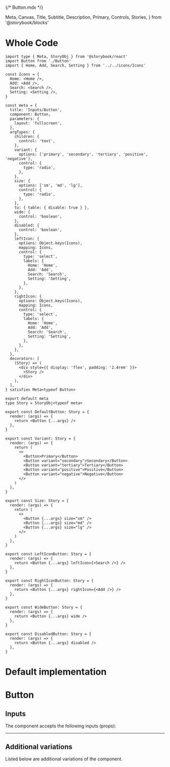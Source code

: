 {/* Button.mdx */}

  Meta,
  Canvas,
  Title,
  Subtitle,
  Description,
  Primary,
  Controls,
  Stories,
} from '@storybook/blocks'


<Meta of={ButtonStories} />

# Whole Code

```tsx
import type { Meta, StoryObj } from '@storybook/react'
import Button from './Button'
import { Home, Add, Search, Setting } from '../../icons/Icons'

const Icons = {
  Home: <Home />,
  Add: <Add />,
  Search: <Search />,
  Setting: <Setting />,
}

const meta = {
  title: 'Inputs/Button',
  component: Button,
  parameters: {
    layout: 'fullscreen',
  },
  argTypes: {
    children: {
      control: 'text',
    },
    variant: {
      options: ['primary', 'secondary', 'tertiary', 'positive', 'negative'],
      control: {
        type: 'radio',
      },
    },
    size: {
      options: ['sm', 'md', 'lg'],
      control: {
        type: 'radio',
      },
    },
    to: { table: { disable: true } },
    wide: {
      control: 'boolean',
    },
    disabled: {
      control: 'boolean',
    },
    leftIcon: {
      options: Object.keys(Icons),
      mapping: Icons,
      control: {
        type: 'select',
        labels: {
          Home: 'Home',
          Add: 'Add',
          Search: 'Search',
          Setting: 'Setting',
        },
      },
    },
    rightIcon: {
      options: Object.keys(Icons),
      mapping: Icons,
      control: {
        type: 'select',
        labels: {
          Home: 'Home',
          Add: 'Add',
          Search: 'Search',
          Setting: 'Setting',
        },
      },
    },
  },
  decorators: [
    (Story) => (
      <div style={{ display: 'flex', padding: '2.4rem' }}>
        <Story />
      </div>
    ),
  ],
} satisfies Meta<typeof Button>

export default meta
type Story = StoryObj<typeof meta>

export const DefaultButton: Story = {
  render: (args) => {
    return <Button {...args} />
  },
}

export const Variant: Story = {
  render: (args) => {
    return (
      <>
        <Button>Primary</Button>
        <Button variant="secondary">Secondary</Button>
        <Button variant="tertiary">Tertiary</Button>
        <Button variant="positive">Positive</Button>
        <Button variant="negative">Negative</Button>
      </>
    )
  },
}

export const Size: Story = {
  render: (args) => {
    return (
      <>
        <Button {...args} size="sm" />
        <Button {...args} size="md" />
        <Button {...args} size="lg" />
      </>
    )
  },
}

export const LeftIconButton: Story = {
  render: (args) => {
    return <Button {...args} leftIcon={<Search />} />
  },
}

export const RightIconButton: Story = {
  render: (args) => {
    return <Button {...args} rightIcon={<Add />} />
  },
}

export const WideButton: Story = {
  render: (args) => {
    return <Button {...args} wide />
  },
}

export const DisabledButton: Story = {
  render: (args) => {
    return <Button {...args} disabled />
  },
}
```

# Default implementation

<Primary />

# Button

<Canvas of={ButtonStories.DefaultButton} />

## Inputs

The component accepts the following inputs (props):

<Controls />

---

## Additional variations

Listed below are additional variations of the component.

<Stories />
